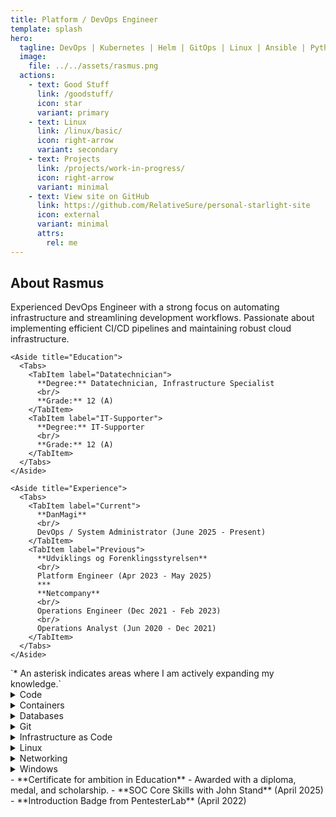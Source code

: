 ```yaml
---
title: Platform / DevOps Engineer 
template: splash
hero:
  tagline: DevOps | Kubernetes | Helm | GitOps | Linux | Ansible | Python | Automation | CI CD Pipelines | Docker | Innovative Thinker | Rapid Learner
  image:
    file: ../../assets/rasmus.png
  actions:
    - text: Good Stuff
      link: /goodstuff/
      icon: star
      variant: primary
    - text: Linux
      link: /linux/basic/
      icon: right-arrow
      variant: secondary
    - text: Projects
      link: /projects/work-in-progress/
      icon: right-arrow
      variant: minimal
    - text: View site on GitHub
      link: https://github.com/RelativeSure/personal-starlight-site
      icon: external
      variant: minimal
      attrs:
        rel: me
---
```



## About Rasmus

<CardGrid>
  <Card title="About Me" icon="open-book">
    Experienced DevOps Engineer with a strong focus on automating infrastructure and streamlining
    development workflows.
    Passionate about implementing efficient CI/CD pipelines and maintaining
    robust cloud infrastructure.

    <Aside title="Education">
      <Tabs>
        <TabItem label="Datatechnician">
          **Degree:** Datatechnician, Infrastructure Specialist
          <br/>
          **Grade:** 12 (A)
        </TabItem>
        <TabItem label="IT-Supporter">
          **Degree:** IT-Supporter
          <br/>
          **Grade:** 12 (A)
        </TabItem>
      </Tabs>
    </Aside>

    <Aside title="Experience">
      <Tabs>
        <TabItem label="Current">
          **DanMagi**
          <br/>
          DevOps / System Administrator (June 2025 - Present)
        </TabItem>
        <TabItem label="Previous">
          **Udviklings og Forenklingsstyrelsen**
          <br/>
          Platform Engineer (Apr 2023 - May 2025)
          ***
          **Netcompany**
          <br/>
          Operations Engineer (Dec 2021 - Feb 2023)
          <br/>
          Operations Analyst (Jun 2020 - Dec 2021)
        </TabItem>
      </Tabs>
    </Aside>
  </Card>
  <Card title="Technologies" icon="seti:db">
    <Aside>`* An asterisk indicates areas where I am actively expanding my knowledge.`</Aside>
    <details>
      <summary>Code</summary>
      - Bash
      - Python
      - Gradle
      - Javascript/Typescript*
    </details>
    <details>
      <summary>Containers</summary>
      - Docker
      - On-Prem & Azure Kubernetes
      - Rancher
    </details>
    <details>
      <summary>Databases</summary>
      - OracleDB
      - Redis
      - PostgreSQL
      - MySQL/MariaDB
    </details>
    <details>
      <summary>Git</summary>
      - GitHub
      - GitLab
      - Azure DevOps*
    </details>
    <details>
      <summary>Infrastructure as Code</summary>
      - Ansible*
      - Terraform
      - Packer
      - Puppet
    </details>
    <details>
      <summary>Linux</summary>
      - RedHat
      - Debian
      - Kali
      - NixOS*
    </details>
    <details>
      <summary>Networking</summary>
      - Cisco
      - Fortinet*
    </details>
    <details>
      <summary>Windows</summary>
      - ActiveDirectory
      - Group Policy Management
      - RSAT
    </details>
  </Card>
  <Card title="Achievements & Certificates" icon="rocket">
    - **Certificate for ambition in Education**
      - Awarded with a diploma, medal, and scholarship.
    - **SOC Core Skills with John Stand** (April 2025)
    - **Introduction Badge from PentesterLab** (April 2022)
  </Card>
</CardGrid>
